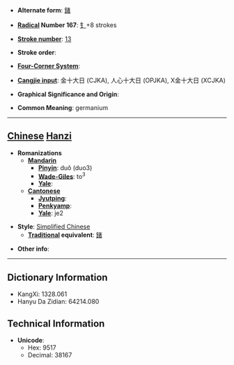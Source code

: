 * '''Alternate form''': [[鍺]]

* '''[[Wiktionary:Chinese radical index| Radical]] Number 167''': [[Wiktionary:Chinese radical index 钅|钅]]+8 strokes

* '''[[Wiktionary:Chinese total strokes index|Stroke number]]''': [[Wiktionary:Chinese total strokes index 13|13]]

* '''Stroke order''': 

* '''[[Wiktionary:Chinese four corner index|Four-Corner System]]''': 

* '''[[Wiktionary:Chinese Cangjie index|Cangjie input]]''': 金十大日 (CJKA), 人心十大日 (OPJKA), X金十大日 (XCJKA)

* '''Graphical Significance and Origin''': 

* '''Common Meaning''': germanium

----

== [[Chinese]] [[Hanzi]] ==

* '''Romanizations'''
** '''[[Mandarin]]'''
*** '''[[Pinyin]]''': duǒ (duo3)
*** '''[[Wade-Giles]]''': to<sup>3</sup>
*** '''[[Yale]]''': 
** '''[[Cantonese]]'''
*** '''[[Jyutping]]''':
*** '''[[Penkyamp]]''': 
*** '''[[Yale]]''': je2

* '''Style''': [[Simplified Chinese]] 
** '''[[Traditional Chinese|Traditional]] equivalent''': [[鍺]]

* '''Other info''': 

----

== Dictionary Information ==

* KangXi: 1328.061
* Hanyu Da Zidian: 64214.080

== Technical Information ==

* '''Unicode''':
** Hex: 9517
** Decimal: 38167